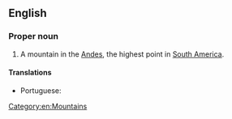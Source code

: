 {{also|Aconcágua}}

==English==
{{wikipedia}}

===Proper noun===
{{en-proper noun}}

# A mountain in the [[Andes]], the highest point in [[South America]].

====Translations====
{{trans-top|the highest mountain in the Andes}}
* Portuguese: {{t|pt|Aconcágua|m}}
{{trans-mid}}
{{trans-bottom}}

[[Category:en:Mountains]]